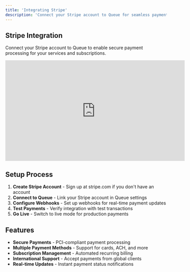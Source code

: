 ```yaml
---
title: 'Integrating Stripe'
description: 'Connect your Stripe account to Queue for seamless payment processing'
---
```


## Stripe Integration

Connect your Stripe account to Queue to enable secure payment processing for your services and subscriptions.

<iframe
  width="560"
  height="315"
  src="https://www.youtube.com/embed/YOUR_VIDEO_ID"
  title="Stripe Integration Tutorial"
  frameborder="0"
  allow="accelerometer; autoplay; clipboard-write; encrypted-media; gyroscope; picture-in-picture"
  allowfullscreen
></iframe>

## Setup Process

1. **Create Stripe Account** - Sign up at stripe.com if you don't have an account
2. **Connect to Queue** - Link your Stripe account in Queue settings
3. **Configure Webhooks** - Set up webhooks for real-time payment updates
4. **Test Payments** - Verify integration with test transactions
5. **Go Live** - Switch to live mode for production payments

## Features

- **Secure Payments** - PCI-compliant payment processing
- **Multiple Payment Methods** - Support for cards, ACH, and more
- **Subscription Management** - Automated recurring billing
- **International Support** - Accept payments from global clients
- **Real-time Updates** - Instant payment status notifications